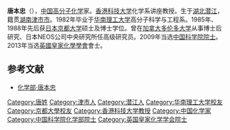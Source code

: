 '''唐本忠'''（{{bd|1957年|2月||}}），[[中国|中国]][[高分子化学|高分子化学]]家。[[香港科技大学|香港科技大学]]化学系讲座教授。生于[[湖北|湖北]][[潜江|潜江]]，籍贯[[湖南|湖南]][[津市市|津市市]]。1982年毕业于[[华南理工大学|华南理工大学]]高分子科学与工程系。1985年、1988年先后获[[日本|日本]][[京都大学|京都大学]]硕士及博士学位。曾在[[加拿大|加拿大]][[多伦多大学|多伦多大学]]从事博士后研究、日本NEOS公司中央研究所任高级研究员。2009年当选[[中国科学院院士|中国科学院院士]]。2013年当选[[英國皇家化學學會|英國皇家化學學會]]會士。

==参考文献==
*[http://tangbenzhong.polymer.cn/ 化学部·唐本忠]{{Wayback|url=http://tangbenzhong.polymer.cn/ |date=20170503232534 }}
{{中国科学院化学部院士}}
{{中国科学家小作品}}
{{DEFAULTSORT:Tang, Benzhong}}
[[Category:唐姓|Category:唐姓]]
[[Category:津市人|Category:津市人]]
[[Category:潜江人|Category:潜江人]]
[[Category:华南理工大学校友|Category:华南理工大学校友]]
[[Category:京都大學校友|Category:京都大學校友]]
[[Category:香港科技大学教授|Category:香港科技大学教授]]
[[Category:中国化学家|Category:中国化学家]]
[[Category:中国科学院化学部院士|Category:中国科学院化学部院士]]
[[Category:英国皇家化学学会院士|Category:英国皇家化学学会院士]]